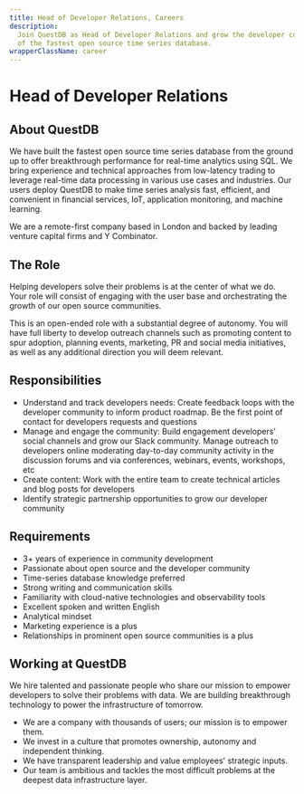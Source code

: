 ```yaml
---
title: Head of Developer Relations, Careers
description:
  Join QuestDB as Head of Developer Relations and grow the developer community
  of the fastest open source time series database.
wrapperClassName: career
---
```



<h1>Head of Developer Relations</h1>

<h2> About QuestDB</h2>

We have built the fastest open source time series database from the ground up to
offer breakthrough performance for real-time analytics using SQL. We bring
experience and technical approaches from low-latency trading to leverage
real-time data processing in various use cases and industries. Our users deploy
QuestDB to make time series analysis fast, efficient, and convenient in
financial services, IoT, application monitoring, and machine learning.

We are a remote-first company based in London and backed by leading venture
capital firms and Y Combinator.

<h2>The Role</h2>

Helping developers solve their problems is at the center of what we do. Your
role will consist of engaging with the user base and orchestrating the growth of
our open source communities.

This is an open-ended role with a substantial degree of autonomy. You will have
full liberty to develop outreach channels such as promoting content to spur
adoption, planning events, marketing, PR and social media initiatives, as well
as any additional direction you will deem relevant.

<h2>Responsibilities</h2>

- Understand and track developers needs: Create feedback loops with the
  developer community to inform product roadmap. Be the first point of contact
  for developers requests and questions
- Manage and engage the community: Build engagement developers' social channels
  and grow our Slack community. Manage outreach to developers online moderating
  day-to-day community activity in the discussion forums and via conferences,
  webinars, events, workshops, etc
- Create content: Work with the entire team to create technical articles and
  blog posts for developers
- Identify strategic partnership opportunities to grow our developer community

<h2>Requirements</h2>

- 3+ years of experience in community development
- Passionate about open source and the developer community
- Time-series database knowledge preferred
- Strong writing and communication skills
- Familiarity with cloud-native technologies and observability tools
- Excellent spoken and written English
- Analytical mindset
- Marketing experience is a plus
- Relationships in prominent open source communities is a plus

<h2>Working at QuestDB</h2>

We hire talented and passionate people who share our mission to empower
developers to solve their problems with data. We are building breakthrough
technology to power the infrastructure of tomorrow.

- We are a company with thousands of users; our mission is to empower them.
- We invest in a culture that promotes ownership, autonomy and independent
  thinking.
- We have transparent leadership and value employees' strategic inputs.
- Our team is ambitious and tackles the most difficult problems at the deepest
  data infrastructure layer.

<CareerEmailUs title="Head of Developer Relations" />
